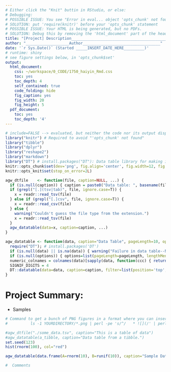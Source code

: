 ```yaml
---
# Either click the "Knit" buttin in RStudio, or else:
# Debugging:
# POSSIBLE ISSUE: You see "Error in eval... object 'opts_chunk' not found" when you Knit
# SOLUTION: put 'require(knitr)' before your 'opts_chunk' statement
# POSSIBLE ISSUE: Your HTML is being generated, but no PDFs.
# SOLUTION: Debug this by removing the 'html_document' part of the header. Then you'll get the real error message. If you're on a Mac, probably the issue is that you need TexLive for Mac (http://tug.org/mactex/ <-- takes a few hours to download)
title: "[Project] Description____________________________________________"
author: "___________________Author__________________________________"
date: '`r Sys.Date()` (Started _____INSERT_DATE_HERE_________)'
# runtime: shiny
# see figure settings below, in 'opts_chunk$set'
output:
  html_document:
    css: ~/workspace/0_CODE/1750_haiyin_Rmd.css
    toc: yes
    toc_depth: 4
    self_contained: true
    code_folding: hide
    fig_caption: yes
    fig_width: 20
    fig_height: 5 
  pdf_document:
    toc: yes
    toc_depth: '4'
---
```


```r
# include=FALSE --> evaluated, but neither the code nor its output displayed.
library("knitr") # Required to avoid "'opts_chunk' not found"
library("tibble")
library("dplyr")
library("reshape2")
library("markdown")
library("DT") # install.packages("DT"): Data table library for making interactive HTML tables. Documentation: https://rstudio.github.io/DT/
knitr::opts_chunk$set(dev='png', fig.align='center', fig.width=12, fig.height=5, out.width='1600px', fig.pos='htbp', echo=FALSE, results='hide', cache=FALSE, message=FALSE)
knitr::opts_knit$set(stop_on_error=2L)

agw_dtfile    <- function(file, caption=NULL, ...) {
  if (is.null(caption)) { caption = paste0("Data table: ", basename(file)) }
  if (grepl("[.](tsv|tab)", file, ignore.case=T)) {
    x = readr::read_tsv(file)
  } else if (grepl("[.]csv", file, ignore.case=T)) {
    x = readr::read_csv(file)
  } else {
    warning("Couldn't guess the file type from the extension.")
    x = readr::read_tsv(file)
  }
  agw_datatable(data=x, caption=caption, ...)
}

agw_datatable <- function(data, caption="Data Table", pageLength=10, options=NULL, ...) {
  require("DT"); # install.packages('DT')
  if (is.null(data) || is.na(data)) { warning("Failure in data table--NA or NULL was passed in!"); stop("Something is messed up, your data to 'agw_datatable' is NULL or NA.") }
  if (is.null(options)) { options=list(pageLength=pageLength, lengthMenu=c(pageLength,50,200,999), autoWidth=TRUE) }
  numeric_colnames = colnames(data)[sapply(data, function(ccc) { return(is.numeric(ccc) && !is.integer(ccc))})] # find which columns are NUMERIC but not integers so we can round them
  SIGNIF_DIGITS = 4
  DT::datatable(data=data, caption=caption, filter=list(position='top',plain=TRUE),  rownames=FALSE, options=options, ...) %>% formatSignif(numeric_colnames, SIGNIF_DIGITS)   #style="bootstrap",
}
```

# Project Summary:
  * Samples


```r

# Command to get a bunch of PNG figures in a format where you can insert them here:
#          ls -1 YOURDIRECTORY/*.png | perl -pe 's/^/   * ![](/' | perl -pe 's/$/)/'

#agw_dtfile("./some_data.tsv", caption="This is a table of data")
#agw_datatable(a_tibble, caption="Data table from a tibble.")
set.seed(123)
hist(rnorm(100), col="red")

agw_datatable(data.frame(A=rnorm(10), B=runif(10)), caption="Sample Data", pageLength=7)
```


```r
#  Comments
```



